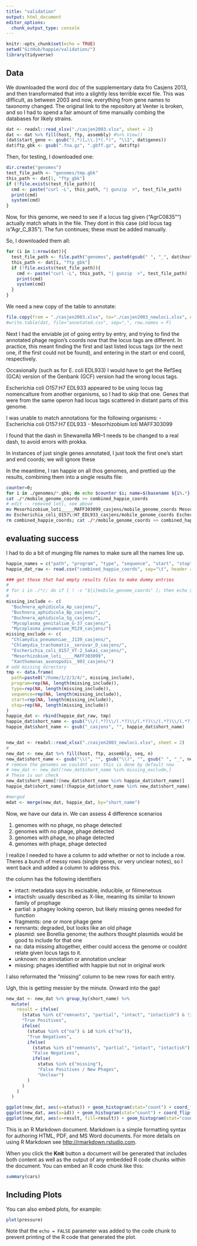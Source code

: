 ```yaml
---
title: "validation"
output: html_document
editor_options: 
  chunk_output_type: console
---
```


```r
knitr::opts_chunk$set(echo = TRUE)
setwd("GitHub/happie/validation/")
library(tidyverse)
```

## Data

We downloaded the word doc of the supplementary data fro Casjens 2013, and then transformated that into a slightly less terrible excel file.  This was difficult, as between 2003 and now, everything from gene names to taxonomy changed.  The original link to the repository at Venter is broken, and so I had to spend a fair amount of time manually combing the databases for likely strains. 


```r


dat <- readxl::read_xlsx("./casjen2003.xlsx", sheet = 2)
dat <- dat %>% fill(host, ftp, assembly) #%>% View()
(dat$start_gene <- gsub("(.*)[…\\.]*(.*)", "\\1", dat$genes))
dat$ftp_gbk <- gsub(".fna.gz", ".gbff.gz", dat$ftp)

```

Then, for testing, I downloaded one:

```r
dir.create("genomes")
test_file_path <- "genomes/tmp.gbk"
this_path <- dat[1, "ftp_gbk"]
if (!file.exists(test_file_path)){
  cmd <- paste("curl -L", this_path, "| gunzip  >", test_file_path)
  print(cmd)
  system(cmd)
}
```
Now, for this genome, we need to see if a locus tag given ("AgrC0835"") actually match whats in the file.  They dont in this case (old locus tag is "Agr_C_835"). The fun continues; these must be added manually.

So, I downloaded them all:
```r
for (i in 1:nrow(dat)){
  test_file_path <- file.path("genomes", paste0(gsub(" ", "_", dat$host[i]), ".gbk"))
  this_path <- dat[i, "ftp_gbk"]
  if (!file.exists(test_file_path)){
    cmd <- paste("curl -L", this_path, "| gunzip  >", test_file_path)
    print(cmd)
    system(cmd)
  }
}
```
We need a new copy of the table to annotate:

```r
file.copy(from = "./casjen2003.xlsx", to="./casjen2003_newloci.xlsx", overwrite = F)
#write.table(dat, file="annotated.csv", sep=",", row.names = F)
```

Next I had the enviable jot of going entry by entry, and trying to find the annotated phage region's coords now that the locus tags are different.  In practice, this meant finding the first and last listed locus tags (or the next one, if the first could not be found), and entering in the start or end coord, respectively.

Occasionally (such as for E. coli EDL933) I would have to get the RefSeq (GCA) version of the Genbank (GCF) version had the wrong locus tags.

Escherichia coli O157:H7 EDL933 appeared to be using locus tag nomencalture from another organisms, so I had to skip that one.  Genes that were from the same operon had locus tags scattered in distant parts of this genome.

I was unable to match annotations for the following organisms:
- Escherichia coli O157:H7 EDL933
- Mesorhizobium loti MAFF303099

I found that the dash in Shewanella MR–1 needs to be changed to a real dash, to avoid errors with prokka.

In instances of just single genes annotated, I just took the first one's start and end coords; we will ignore these

In the meantime, I ran happie on all thos genomes, and prettied up the results, combining them into a single results file:
```sh
counter=0; 
for i in ./genomes/*.gbk; do echo $counter $i; name=$(basename ${i%.*}); happie --contigs $i -o ${name}_casjens ; counter=$((counter+1)); done
cat ./*/mobile_genome_coords >> combined_happie_coords
# edit -- removed loti, see above
mv Mesorhizobium_loti_____MAFF303099_casjens/mobile_genome_coords Mesorhizobium_loti_____MAFF303099_casjens/ignored_mobile_genome_coords
mv Escherichia_coli_O157\:H7_EDL933_casjens/mobile_genome_coords Escherichia_coli_O157\:H7_EDL933_casjens/ignored_mobile_genome_coords
rm combined_happie_coords; cat ./*/mobile_genome_coords >> combined_happie_coords

```


## evaluating success
I had to do a bit of munging file names to make sure all the names line up.
```r
happie_names = c("path", "program", "type", "sequence", "start", "stop")
happie_dat_raw <- read.csv("combined_happie_coords", sep="\t", header = F, col.names = happie_names, stringsAsFactors = F)

### get those that had empty results files to make dummy entries
#
# for i in ./*/; do if [ ! -s "${i}mobile_genome_coords" ]; then echo $i; fi done
#
missing_include <- c(
  "Buchnera_aphidicola_Ap_casjens/",
  "Buchnera_aphidicola_Bp_casjens/",
  "Buchnera_aphidicola_Sg_casjens/",
  "Mycoplasma_genitalium_G-37_casjens/",
  "Mycoplasma_pneumoniae_M129_casjens/")
missing_exclude <- c(
  "Chlamydia_pneumoniae__J139_casjens/",
  "Chlamydia_trachomatis__serovar_D_casjens/",
  "Escherichia_coli_O157_VT-2_Sakai_casjens/",
  "Mesorhizobium_loti_____MAFF303099",
  "Xanthomonas_axonopodis__903_casjens/")
# add missing directory
tmp <- data.frame(
  path=paste0("/home/1/2/3/4/", missing_include),  
  program=rep(NA, length(missing_include)),
  type=rep(NA, length(missing_include)),
  sequence=rep(NA, length(missing_include)),
  start=rep(NA, length(missing_include)),
  stop=rep(NA, length(missing_include))
)
happie_dat <- rbind(happie_dat_raw, tmp)
happie_dat$short_name <- gsub("\\/(.*?)\\/(.*?)\\/(.*?)\\/(.*?)\\/(.*?)\\/(.*?)\\/(.*)", "\\6", happie_dat$path)
happie_dat$short_name <- gsub("_casjens", "", happie_dat$short_name)


new_dat <- readxl::read_xlsx("./casjen2003_newloci.xlsx", sheet = 2)
# 
new_dat <- new_dat %>% fill(host, ftp, assembly, seq, n) 
new_dat$short_name <- gsub("\\(", "", gsub("\\)", "", gsub(" ", "_", new_dat$host )))
# remove the genomes we couldnt use; this is done by default now
# new_dat <- new_dat[!new_dat$short_name %in% missing_exclude,]
# These is our check
new_dat$short_name[!(new_dat$short_name %in% happie_dat$short_name)]
happie_dat$short_name[!(happie_dat$short_name %in% new_dat$short_name)]

#merged
mdat <- merge(new_dat, happie_dat, by="short_name")
```

Now, we have our data in.  We can assess 4 difference scenarios

1. genomes with no phage, no phage detected
2. genomes with no phage, phage detected
3. genomes with phage, no phage detected
4. genomes with phage, phage detected


I realize I needed to have a column to add whether or not to include a row.  Theres a bunch of messy rows (single genes, or very unclear notes), so I went back and added a column to address this.

the column has the following identifiers

- intact:  metadata says its excisable, inducible, or filimenetous
- intactish: usually described as X-like, meaning its similar to known family of prophage
- partial: a phagey looking operon, but likely missing genes needed for function
- fragments: one or more phage gene
- remnants: degraded, but looks like an old phage
- plasmid: see Borellia genome; the authors thought plasmids would be good to include for that one
- na: data missing altogether, either could access the genome or couldnt relate given locus tags to it.
- unknown: no annotation or annotation unclear
- missing: phages identified with happie but not in original work


I also reformated the "missing" column to be new rows for each entry.

Ugh, this is getting messier by the minute.  Onward into the gap!

```r
new_dat <- new_dat %>% group_by(short_name) %>%
  mutate(
    result = ifelse(
      (status %in% c("remnants", "partial", "intact", "intactish") & !id %in% c("na")) , 
      "True Positives",
      ifelse(
        (status %in% c("na") & id %in% c("na")),
        "True Negatives",
        ifelse(
          (status %in% c("remnants", "partial", "intact", "intactish") & id %in% c("na")),
          "False Negatives",
          ifelse(
            status %in% c("missing"),
            "False Positives / New Phages",
            "Unclear")
        )
      )
    )
  ) 

ggplot(new_dat, aes(x=status)) + geom_histogram(stat="count") + coord_flip()
ggplot(new_dat, aes(x=id)) + geom_histogram(stat="count") + coord_flip()
ggplot(new_dat, aes(x=result, fill=result)) + geom_histogram(stat="count") + coord_flip() +scale_fill_discrete(guide=F)

```




This is an R Markdown document. Markdown is a simple formatting syntax for authoring HTML, PDF, and MS Word documents. For more details on using R Markdown see <http://rmarkdown.rstudio.com>.

When you click the **Knit** button a document will be generated that includes both content as well as the output of any embedded R code chunks within the document. You can embed an R code chunk like this:

```r
summary(cars)
```

## Including Plots

You can also embed plots, for example:

```r
plot(pressure)
```

Note that the `echo = FALSE` parameter was added to the code chunk to prevent printing of the R code that generated the plot.
